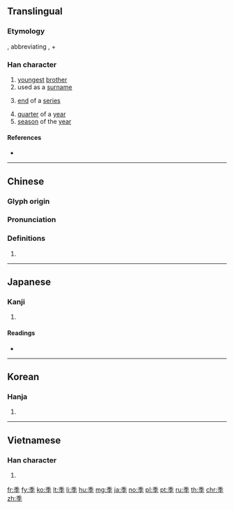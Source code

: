 {{character info/new}}
{{also|李}}
==Translingual==

===Etymology===
{{m|zh|禾}}, abbreviating {{m|zh|稚||[[immature]]; [[unripe]]|tr=zhi}}, + {{m|zh|子||[[child]]; [[son]]|tr=zi}}

===Han character===
{{Han char|rn=39|rad=子|as=05|sn=8|four=20407|canj=HDND|ids=⿱禾子}}

# [[youngest]] [[brother]]
# used as a [[surname]]
# {{lb|zh|figurative}} [[end]] of a [[series]]
# [[quarter]] of a [[year]]
# [[season]] of the [[year]]

====References====
* {{Han ref|kx=0279.030|dkj=06965|dj=0547.050|hdz=21013.050|uh=5B63|ud=23395|bh=A975|bd=43381}}

----

==Chinese==
{{zh-forms}}

===Glyph origin===
{{Han etym}}

===Pronunciation===
{{zh-pron
|m=jì
|c=gwai3
|h=pfs=
|md=
|mn=kùi
|w=
|mc=y
|oc=y
|cat=
}}

===Definitions===
{{zh-hanzi}}

# {{rfdef|lang=zh}}

----

==Japanese==

===Kanji===
{{ja-kanji|grade=4|rs=子05}}

# {{defn|lang=ja|sort=子05}}

====Readings====
* {{ja-readings|goon=[[き]] (ki)|kanon=[[き]] (ki)|kun=[[すえ]] (sue), [[とき]] (toki)}}

----

==Korean==

===Hanja===
{{ko-hanja|hangeul=계|rv=gye|mr=kye}}

# {{defn|lang=ko|sort=子05}}

----

==Vietnamese==

===Han character===
{{vi-hantu|[[quý]], [[quí]], [[cuối]], [[quỳ]]|rs=子05}}

# {{defn|lang=vi|sort=子05}}

[[fr:季]]
[[fy:季]]
[[ko:季]]
[[lt:季]]
[[li:季]]
[[hu:季]]
[[mg:季]]
[[ja:季]]
[[no:季]]
[[pl:季]]
[[pt:季]]
[[ru:季]]
[[th:季]]
[[chr:季]]
[[zh:季]]